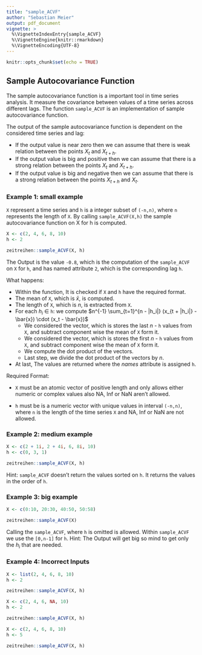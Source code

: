 ```yaml
---
title: "sample_ACVF"
author: "Sebastian Meier"
output: pdf_document
vignette: >
  %\VignetteIndexEntry{sample_ACVF}
  %\VignetteEngine{knitr::rmarkdown}
  %\VignetteEncoding{UTF-8}
---
```


```r
knitr::opts_chunk$set(echo = TRUE)
```

## Sample Autocovariance Function

The sample autocovariance function is a important tool in time series analysis. It measure the covariance between values of a time series across different lags. The function `sample_ACVF` is an implementation of sample autocovariance function.

The output of the sample autocovariance function is dependent on the considered time series and lag:

* If the output value is near zero then we can assume that there is weak relation between the points $X_t$ and $X_{t + h}$. 
* If the output value is big and positive then we can assume that there is a strong relation between the points $X_t$ and $X_{t + h}$. 
* If the output value is big and negative then we can assume that there is a strong relation between the points $X_{t + h}$ and $X_{t}$.

### Example 1: small example

`X` represent a time series and `h` is a integer subset of `(-n,n)`, where `n` represents the length of `X`. By calling `sample_ACVF(X,h)` the sample autocovariance function on X for h is computed.

```r
X <- c(2, 4, 6, 8, 10)
h <- 2

zeitreihen::sample_ACVF(X, h)
```

The Output is the value `-0.8`, which is the computation of the `sample_ACVF` on `X` for `h`, and has named attribute `2`, which is the corresponding lag `h`. 

What happens:

* Within the function, It is checked if `X` and `h` have the required format.
* The mean of `X`, which is $\bar{x}$, is computed.
* The length of `X`, which is $n$, is extracted from `X`.
* For each $h_i$ $\in$ `h`: we compute $n^{-1} \sum_{t=1}^{n - |h_i|} (x_{t + |h_i|} - \bar{x}) \cdot (x_t - \bar{x})$
  * We considered the vector, which is stores the last $n$ - `h` values from `X`, and subtract component wise the mean of `X` form it.
  * We considered the vector, which is stores the first $n$ - `h` values from `X`, and subtract component wise the mean of `X` form it.
  * We compute the dot product of the vectors.
  * Last step, we divide the dot product of the vectors by $n$.
* At last, The values are returned where the *names* attribute is assigned `h`.

Required Format:

* `X` must be an atomic vector of positive length and only allows either numeric or complex values also NA, Inf or NaN aren't allowed.

* `h` must be is a numeric vector with unique values in interval `(-n,n)`, where `n` is the length of the time series `X` and NA, Inf or NaN are not allowed.

### Example 2: medium example

```r
X <- c(2 + 1i, 2 + 4i, 6, 8i, 10)
h <- c(0, 3, 1)

zeitreihen::sample_ACVF(X, h)
```

Hint: `sample_ACVF` doesn't return the values sorted on `h`. It returns the values in the order of `h`.

### Example 3: big example

```r
X <- c(0:10, 20:30, 40:50, 50:58)

zeitreihen::sample_ACVF(X)
```

Calling the `sample_ACVF`, where `h` is omitted is allowed. Within `sample_ACVF` we use the `[0,n-1]` for `h`. Hint: The Output will get big so mind to get only the $h_i$ that are needed.

### Example 4: Incorrect Inputs

```r
X <- list(2, 4, 6, 8, 10)
h <- 2

zeitreihen::sample_ACVF(X, h)
```

```r
X <- c(2, 4, 6, NA, 10)
h <- 2

zeitreihen::sample_ACVF(X, h)
```

```r
X <- c(2, 4, 6, 8, 10)
h <- 5

zeitreihen::sample_ACVF(X, h)
```
